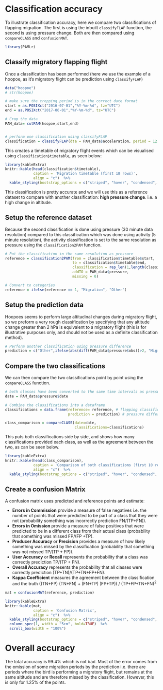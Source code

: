 # Classification accuracy {#accuracy}

To illustrate classification accuracy, here we compare two classifications of flapping migration. The first is using the inbuilt `classifyFLAP` function, the second is using pressure change. Both are then compared using `compareCLASS` and `confusionMAT`.


```r
library(PAMLr)
```

## Classify migratory flapping flight

Once a classification has been performed (here we use the example of a hoopoe, as it's migratory flight can be prediction using `classifyFLAP`)

```r
data("hoopoe")
# str(hoopoe)

# make sure the cropping period is in the correct date format
start = as.POSIXct("2016-07-01","%Y-%m-%d", tz="UTC")
end = as.POSIXct("2017-06-01","%Y-%m-%d", tz="UTC")

# Crop the data
PAM_data= cutPAM(hoopoe,start,end)


# perform one classification using classifyFLAP
classification = classifyFLAP(dta = PAM_data$acceleration, period = 12, toPLOT = FALSE)
```


This creates a timetable of migratory flight events which can be visualised using `classification$timetable`, as seen below:



```r
library(kableExtra)
knitr::kable(head(classification$timetable),
             caption = 'Migration timetable (first 10 rows)',
             align = "c")  %>%
  kable_styling(bootstrap_options = c("striped", "hover", "condensed", "responsive")) 
```




This classification is pretty accurate and we will use this as a reference dataset to compare with another classification: **high pressure change**. i.e. a high change in altitude.



## Setup the reference dataset

Because the second classification is done using pressure (30 minute data resolution) compared to this classification which was done using activity (5 minute resolution), the activity classification is set to the same resolution as pressure using the `classification2PAM` function.

```r
# Put the classification in the same resolution as pressure
reference = classification2PAM(from = classification$timetable$start,
                               to = classification$timetable$end,
                               classification = rep_len(1,length(classification$timetable$end)),
                               addTO = PAM_data$pressure,
                               missing = 0)

# Convert to categories
reference = ifelse(reference == 1, "Migration", "Other")
```

##  Setup the prediction data 

Hoopoes seems to perform large altitudinal changes during migratory flight, so we preform a very rough classification by specifying that any altitude change greater than 2 hPa is equivalent to a migratory flight (this is for illustrative purposes only, and should not be used as a definite classification method).

```r
# Perform another classification using pressure difference
prediction = c("Other",ifelse(abs(diff(PAM_data$pressure$obs))>2, "Migration", "Other"))
```

## Compare the two classifications

We can then compare the two classifications point by point using the `compareCLASS` function.

```r
# both classes have been converted to the same time intervals as pressure, so use those dates
date = PAM_data$pressure$date

# Combine the classifications into a dataframe
classifications = data.frame(reference= reference, # flapping classification
                             prediction = prediction) # pressure difference classification

class_comparison = compareCLASS(date=date,
                                classifications=classifications)
```

This puts both classifications side by side, and shows how many classifications provided each class, as well as the agreement between the two, as can be seen below.

```r
library(kableExtra)
knitr::kable(head(class_comparison),
             caption = 'Comparison of both classifications (first 10 rows)',
             align = "c")  %>%
  kable_styling(bootstrap_options = c("striped", "hover", "condensed", "responsive")) 
```


## Create a confusion Matrix

A confusion matrix uses predicted and reference points and estimate:

* **Errors in Commission** provide a measure of false negatives i.e. the number of points that were predicted to be part of a class that they were not (probability something was incorrectly prediction FN/(TP+FN)). 
* **Errors in Omission** provide a measure of false positives that were predicted to be in a different class from their actual class (probability that something was missed FP/(FP +TP). 
* **Producer Accuracy** or **Precision** provides a measure of how likely something was missed by the classification (probability that something was not missed TP/(TP + FP)). 
* **User Accuracy** or **Recall** represents the probability that a class was correctly prediction TP/(TP + FN).
* **Overall Accuracy** represents the probability that all classes were correctly prediction (TP+TN)/(TP+TN+FP+FN). 
* **Kappa Coefficient** measures the agreement between the classification and the truth ((TN+FP) (TN+FN) + (FN+TP) (FP+TP)) / (TP+FP+TN+FN)^2^


```r
mat = confusionMAT(reference, prediction)
```


```r
library(kableExtra)
knitr::kable(mat,
             caption = 'Confusion Matrix',
             align = "c")  %>%
  kable_styling(bootstrap_options = c("striped", "hover", "condensed", "responsive")) %>%
  column_spec(1, width = "5cm", bold=TRUE)  %>%
  scroll_box(width = "100%")
```

# Overall accuracy

The total accuracy is 99.4% which is not bad. Most of the error comes from  the omission of some migration periods by the prediction i.e. there are periods where the bird is performing a migratory flight, but remains at the same altitude and are therefore missed by the classification. However, this is only for 1.25% of the points.
